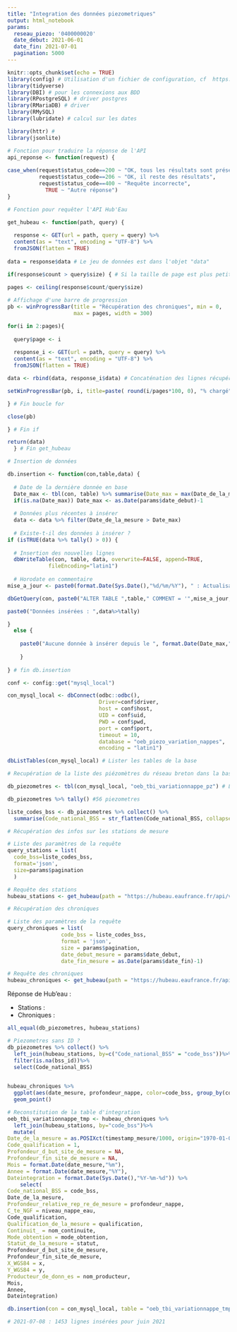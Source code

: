 ```yaml
---
title: "Integration des données piezometriques"
output: html_notebook
params:
  reseau_piezo: '0400000020'
  date_debut: 2021-06-01
  date_fin: 2021-07-01
  pagination: 5000
---
```


```r
knitr::opts_chunk$set(echo = TRUE)
library(config) # Utilisation d'un fichier de configuration, cf  https://db.rstudio.com/best-practices/managing-credentials/#stored-in-a-file-with-config
library(tidyverse)
library(DBI) # pour les connexions aux BDD
library(RPostgreSQL) # driver postgres
library(RMariaDB) # driver
library(RMySQL)
library(lubridate) # calcul sur les dates

library(httr) #
library(jsonlite)

# Fonction pour traduire la réponse de l'API
api_reponse <- function(request) {
  
case_when(request$status_code==200 ~ "OK, tous les résultats sont présents dans la réponse",
          request$status_code==206 ~ "OK, il reste des résultats",
          request$status_code==400 ~ "Requête incorrecte",
            TRUE ~ "Autre réponse")
}

# Fonction pour requêter l'API Hub'Eau

get_hubeau <- function(path, query) {
  
  response <- GET(url = path, query = query) %>% 
  content(as = "text", encoding = "UTF-8") %>%
  fromJSON(flatten = TRUE)
  
data = response$data # Le jeu de données est dans l'objet "data"

if(response$count > query$size) { # Si la taille de page est plus petite que le nb de résultats, faire une boucle pour les pages suivantes
  
pages <- ceiling(response$count/query$size)

# Affichage d'une barre de progression
pb <- winProgressBar(title = "Récupération des chroniques", min = 0,
                     max = pages, width = 300)

for(i in 2:pages){
  
  query$page <- i
  
  response_i <- GET(url = path, query = query) %>% 
  content(as = "text", encoding = "UTF-8") %>%
  fromJSON(flatten = TRUE)

data <- rbind(data, response_i$data) # Concaténation des lignes récupérées

setWinProgressBar(pb, i, title=paste( round(i/pages*100, 0), "% chargé")) # Avancement de la barre de progression

} # Fin boucle for

close(pb)

} # Fin if

return(data)
  } # Fin get_hubeau

# Insertion de données

db.insertion <- function(con,table,data) {
  
  # Date de la dernière donnée en base
  Date_max <- tbl(con, table) %>% summarise(Date_max = max(Date_de_la_mesure, na.rm = TRUE)) %>% pull(Date_max)
  if(is.na(Date_max)) Date_max <- as.Date(params$date_debut)-1
  
  # Données plus récentes à insérer
  data <- data %>% filter(Date_de_la_mesure > Date_max)
  
  # Existe-t-il des données à insérer ?
if (isTRUE(data %>% tally() > 0)) {
  
  # Insertion des nouvelles lignes
  dbWriteTable(con, table, data, overwrite=FALSE, append=TRUE,
             fileEncoding="latin1")
  
  # Horodate en commentaire
mise_a_jour <- paste0(format.Date(Sys.Date(),"%d/%m/%Y"), " : Actualisation ",params$actualisation)

dbGetQuery(con, paste0("ALTER TABLE ",table," COMMENT = '",mise_a_jour,"';"))

paste0("Données insérées : ",data%>%tally)

}
  else {
    
    paste0("Aucune donnée à insérer depuis le ", format.Date(Date_max,"%d/%m/%Y"))
  
    }
  
} # fin db.insertion
```


```r

conf <- config::get("mysql_local")

con_mysql_local <- dbConnect(odbc::odbc(),
                             Driver=conf$driver,
                             host = conf$host,
                             UID = conf$uid,
                             PWD = conf$pwd,
                             port = conf$port,
                             timeout = 10,
                             database = "oeb_piezo_variation_nappes",
                             encoding = "latin1")

dbListTables(con_mysql_local) # Lister les tables de la base
```

```r
# Recupération de la liste des piézomètres du réseau breton dans la base de données

db_piezometres <- tbl(con_mysql_local, "oeb_tbi_variationnappe_pz") # Lecture de la table des piezometres

db_piezometres %>% tally() #56 piezometres

liste_codes_bss <- db_piezometres %>% collect() %>%
  summarise(Code_national_BSS = str_flatten(Code_national_BSS, collapse = ",")) # Liste des piezometres pour la requete

```

```r

# Récupération des infos sur les stations de mesure

# Liste des paramètres de la requête
query_stations = list(
  code_bss=liste_codes_bss,
  format='json',
  size=params$pagination
  )

# Requête des stations
hubeau_stations <- get_hubeau(path = "https://hubeau.eaufrance.fr/api/v1/niveaux_nappes/stations?", query = query_stations)

# Récupération des chroniques

# Liste des paramètres de la requête
query_chroniques = list(
                 code_bss = liste_codes_bss,
                 format = 'json',
                 size = params$pagination,
                 date_debut_mesure = params$date_debut,
                 date_fin_mesure = as.Date(params$date_fin)-1)

# Requête des chroniques
hubeau_chroniques <- get_hubeau(path = "https://hubeau.eaufrance.fr/api/v1/niveaux_nappes/chroniques?", query=query_chroniques)
```

Réponse de Hub'eau :

- Stations : 
- Chroniques : 

```r
all_equal(db_piezometres, hubeau_stations)

# Piezometres sans ID ?
db_piezometres %>% collect() %>%
  left_join(hubeau_stations, by=c("Code_national_BSS" = "code_bss"))%>%
  filter(is.na(bss_id))%>%
  select(Code_national_BSS)
  
```


```r
hubeau_chroniques %>%
  ggplot(aes(date_mesure, profondeur_nappe, color=code_bss, group_by(code_bss)))+
  geom_point()
```

```r

# Reconstitution de la table d'integration
oeb_tbi_variationnappe_tmp <- hubeau_chroniques %>%
  left_join(hubeau_stations, by="code_bss")%>% 
  mutate(
Date_de_la_mesure = as.POSIXct(timestamp_mesure/1000, origin="1970-01-01", tz = "UTC"),
Code_qualification = 1,
Profondeur_d_but_site_de_mesure = NA,
Profondeur_fin_site_de_mesure = NA,
Mois = format.Date(date_mesure,"%m"),
Annee = format.Date(date_mesure,"%Y"),
Dateintegration = format.Date(Sys.Date(),"%Y-%m-%d")) %>%
    select(
Code_national_BSS = code_bss,
Date_de_la_mesure,
Profondeur_relative_rep_re_de_mesure = profondeur_nappe,
C_te_NGF = niveau_nappe_eau,
Code_qualification,
Qualification_de_la_mesure = qualification,
Continuit_ = nom_continuite,
Mode_obtention = mode_obtention,
Statut_de_la_mesure = statut,
Profondeur_d_but_site_de_mesure,
Profondeur_fin_site_de_mesure,
X_WGS84 = x,
Y_WGS84 = y,
Producteur_de_donn_es = nom_producteur,
Mois,
Annee,
Dateintegration)
```

```r
db.insertion(con = con_mysql_local, table = "oeb_tbi_variationnappe_tmp", data = oeb_tbi_variationnappe_tmp)

# 2021-07-08 : 1453 lignes insérées pour juin 2021
```


